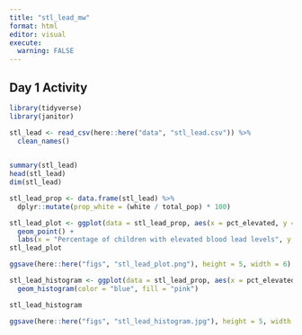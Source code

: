 ```yaml
---
title: "stl_lead_mw"
format: html
editor: visual
execute: 
  warning: FALSE
---
```


## Day 1 Activity

```r
library(tidyverse)
library(janitor)
```

```r
stl_lead <- read_csv(here::here("data", "stl_lead.csv")) %>% 
  clean_names()
                       
```

```r
summary(stl_lead)
head(stl_lead)
dim(stl_lead)
```

```r
stl_lead_prop <- data.frame(stl_lead) %>% 
  dplyr::mutate(prop_white = (white / total_pop) * 100)
```

```r
stl_lead_plot <- ggplot(data = stl_lead_prop, aes(x = pct_elevated, y = prop_white)) +
  geom_point() +
  labs(x = "Percentage of children with elevated blood lead levels", y = "Percent of census track identifying as white", title = "Elevated blood lead levels in Census tract")
stl_lead_plot


```

```r
ggsave(here::here("figs", "stl_lead_plot.png"), height = 5, width = 6)
```

```r
stl_lead_histogram <- ggplot(data = stl_lead_prop, aes(x = pct_elevated)) +
  geom_histogram(color = "blue", fill = "pink")

stl_lead_histogram

ggsave(here::here("figs", "stl_lead_histogram.jpg"), height = 5, width = 6)
```
